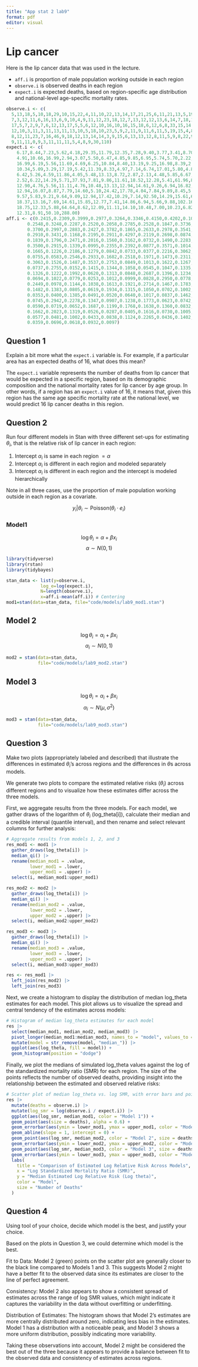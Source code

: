 ```yaml
---
title: "App stat 2 lab9"
format: pdf
editor: visual
---
```


# Lip cancer

Here is the lip cancer data that was used in the lecture. 

- `aff.i` is proportion of male population working outside in each region
- `observe.i` is observed deaths in each region
- `expect.i` is expected deaths, based on region-specific age distribution and national-level age-specific mortality rates. 

```r
observe.i <- c(
  5,13,18,5,10,18,29,10,15,22,4,11,10,22,13,14,17,21,25,6,11,21,13,5,19,18,14,17,3,10,
  7,3,12,11,6,16,13,6,9,10,4,9,11,12,23,18,12,7,13,12,12,13,6,14,7,18,13,9,6,8,7,6,16,4,6,12,5,5,
  17,5,7,2,9,7,6,12,13,17,5,5,6,12,10,16,10,16,15,18,6,12,6,8,33,15,14,18,25,14,2,73,13,14,6,20,8,
  12,10,3,11,3,11,13,11,13,10,5,18,10,23,5,9,2,11,9,11,6,11,5,19,15,4,8,9,6,4,4,2,12,12,11,9,7,7,
  8,12,11,23,7,16,46,9,18,12,13,14,14,3,9,15,6,13,13,12,8,11,5,9,8,22,9,2,10,6,10,12,9,11,32,5,11,
  9,11,11,0,9,3,11,11,11,5,4,8,9,30,110)
expect.i <- c(
    6.17,8.44,7.23,5.62,4.18,29.35,11.79,12.35,7.28,9.40,3.77,3.41,8.70,9.57,8.18,4.35,
    4.91,10.66,16.99,2.94,3.07,5.50,6.47,4.85,9.85,6.95,5.74,5.70,2.22,3.46,4.40,4.05,5.74,6.36,5.13,
    16.99,6.19,5.56,11.69,4.69,6.25,10.84,8.40,13.19,9.25,16.98,8.39,2.86,9.70,12.12,12.94,9.77,
    10.34,5.09,3.29,17.19,5.42,11.39,8.33,4.97,7.14,6.74,17.01,5.80,4.84,12.00,4.50,4.39,16.35,6.02,
    6.42,5.26,4.59,11.86,4.05,5.48,13.13,8.72,2.87,2.13,4.48,5.85,6.67,6.11,5.78,12.31,10.56,10.23,
    2.52,6.22,14.29,5.71,37.93,7.81,9.86,11.61,18.52,12.28,5.41,61.96,8.55,12.07,4.29,19.42,8.25,
    12.90,4.76,5.56,11.11,4.76,10.48,13.13,12.94,14.61,9.26,6.94,16.82,33.49,20.91,5.32,6.77,8.70,
    12.94,16.07,8.87,7.79,14.60,5.10,24.42,17.78,4.04,7.84,9.89,8.45,5.06,4.49,6.25,9.16,12.37,8.40,
    9.57,5.83,9.21,9.64,9.09,12.94,17.42,10.29,7.14,92.50,14.29,15.61,6.00,8.55,15.22,18.42,5.77,
    18.37,13.16,7.69,14.61,15.85,12.77,7.41,14.86,6.94,5.66,9.88,102.16,7.63,5.13,7.58,8.00,12.82,
    18.75,12.33,5.88,64.64,8.62,12.09,11.11,14.10,10.48,7.00,10.23,6.82,15.71,9.65,8.59,8.33,6.06,
    12.31,8.91,50.10,288.00)
aff.i <- c(0.2415,0.2309,0.3999,0.2977,0.3264,0.3346,0.4150,0.4202,0.1023,0.1752,
        0.2548,0.3248,0.2287,0.2520,0.2058,0.2785,0.2528,0.1847,0.3736,0.2411,
        0.3700,0.2997,0.2883,0.2427,0.3782,0.1865,0.2633,0.2978,0.3541,0.4176,
        0.2910,0.3431,0.1168,0.2195,0.2911,0.4297,0.2119,0.2698,0.0874,0.3204,
        0.1839,0.1796,0.2471,0.2016,0.1560,0.3162,0.0732,0.1490,0.2283,0.1187,
        0.3500,0.2915,0.1339,0.0995,0.2355,0.2392,0.0877,0.3571,0.1014,0.0363,
        0.1665,0.1226,0.2186,0.1279,0.0842,0.0733,0.0377,0.2216,0.3062,0.0310,
        0.0755,0.0583,0.2546,0.2933,0.1682,0.2518,0.1971,0.1473,0.2311,0.2471,
        0.3063,0.1526,0.1487,0.3537,0.2753,0.0849,0.1013,0.1622,0.1267,0.2376,
        0.0737,0.2755,0.0152,0.1415,0.1344,0.1058,0.0545,0.1047,0.1335,0.3134,
        0.1326,0.1222,0.1992,0.0620,0.1313,0.0848,0.2687,0.1396,0.1234,0.0997,
        0.0694,0.1022,0.0779,0.0253,0.1012,0.0999,0.0828,0.2950,0.0778,0.1388,
        0.2449,0.0978,0.1144,0.1038,0.1613,0.1921,0.2714,0.1467,0.1783,0.1790,
        0.1482,0.1383,0.0805,0.0619,0.1934,0.1315,0.1050,0.0702,0.1002,0.1445,
        0.0353,0.0400,0.1385,0.0491,0.0520,0.0640,0.1017,0.0837,0.1462,0.0958,
        0.0745,0.2942,0.2278,0.1347,0.0907,0.1238,0.1773,0.0623,0.0742,0.1003,
        0.0590,0.0719,0.0652,0.1687,0.1199,0.1768,0.1638,0.1360,0.0832,0.2174,
        0.1662,0.2023,0.1319,0.0526,0.0287,0.0405,0.1616,0.0730,0.1005,0.0743,
        0.0577,0.0481,0.1002,0.0433,0.0838,0.1124,0.2265,0.0436,0.1402,0.0313,
        0.0359,0.0696,0.0618,0.0932,0.0097)
```


## Question 1

Explain a bit more what the `expect.i` variable is. For example, if a particular area has an expected deaths of 16, what does this mean?

The `expect.i` variable represents the number of deaths from lip cancer that would be expected in a specific region, based on its demographic composition and the national mortality rates for lip cancer by age group. In other words, if a region has an `expect.i` value of 16, it means that, given this region has the same age specific mortality rate at the national level, we would predict 16 lip cancer deaths in this region.

## Question 2

Run four different models in Stan with three different set-ups for estimating $\theta_i$, that is the relative risk of lip cancer in each region:

1. Intercept $\alpha_i$ is same in each region $= \alpha$ 
2. Intercept $\alpha_i$ is different in each region and modeled separately
3. Intercept $\alpha_i$ is different in each region and the intercept is modeled hierarchically 

Note in all three cases, use the proportion of male population working outside in each region as a covariate.

$$
y_i|\theta_i \sim \text{Poisson}(\theta_i \cdot e_i)
$$

### Model1

$$
\log \theta_i = \alpha + \beta x_i
$$
$$
\alpha \sim N(0,1)
$$

```r
library(tidyverse)
library(rstan)
library(tidybayes)

stan_data <- list(y=observe.i,
             log_e=log(expect.i),
             N=length(observe.i),
             x=aff.i-mean(aff.i)) # Centering
mod1=stan(data=stan_data, file="code/models/lab9_mod1.stan")
```
## Model 2

$$
\log \theta_i = \alpha_i + \beta x_i
$$
$$
\alpha_i \sim N(0,1)
$$

```r
mod2 = stan(data=stan_data,
            file="code/models/lab9_mod2.stan")
```

## Model 3

$$
\log \theta_i = \alpha_i + \beta x_i
$$
$$
\alpha_i \sim N(\mu, \sigma^2)
$$

```r
mod3 = stan(data=stan_data, 
            file="code/models/lab9_mod3.stan")
```

## Question 3

Make two plots (appropriately labeled and described) that illustrate the differences in estimated $\theta_i$'s across regions and the differences in $\theta$s across models. 

We generate two plots to compare the estimated relative risks ($\theta_i$) across different regions and to visualize how these estimates differ across the three models. 


First, we aggregate results from the three models. For each model, we gather draws of the logarithm of $\theta_i$ (log_theta[i]), calculate their median and a credible interval (quantile interval), and then rename and select relevant columns for further analysis:


```r
# Aggregate results from models 1, 2, and 3
res_mod1 <- mod1 |>
  gather_draws(log_theta[i]) |>
  median_qi() |>
  rename(median_mod1 = .value,
         lower_mod1 = .lower,
         upper_mod1 = .upper) |>
  select(i, median_mod1:upper_mod1)

res_mod2 <- mod2 |>
  gather_draws(log_theta[i]) |>
  median_qi() |>
  rename(median_mod2 = .value,
         lower_mod2 = .lower,
         upper_mod2 = .upper) |>
  select(i, median_mod2:upper_mod2)

res_mod3 <- mod3 |>
  gather_draws(log_theta[i]) |>
  median_qi() |>
  rename(median_mod3 = .value,
         lower_mod3 = .lower,
         upper_mod3 = .upper) |>
  select(i, median_mod3:upper_mod3)

res <- res_mod1 |>
  left_join(res_mod2) |>
  left_join(res_mod3)
```

Next, we create a histogram to display the distribution of median log_theta estimates for each model. This plot allows us to visualize the spread and central tendency of the estimates across models:

```r
# Histogram of median log_theta estimates for each model
res |>
  select(median_mod1, median_mod2, median_mod3) |>
  pivot_longer(median_mod1:median_mod3, names_to = "model", values_to = "log_theta") |>
  mutate(model = str_remove(model, "median_")) |>
  ggplot(aes(log_theta, fill = model)) +
  geom_histogram(position = "dodge")
```
Finally, we plot the medians of simulated log_theta values against the log of the standardized mortality ratio (SMR) for each region. The size of the points reflects the number of observed deaths, providing insight into the relationship between the estimated and observed relative risks:


```r
# Scatter plot of median log_theta vs. log SMR, with error bars and point sizes based on observed deaths
res |>
  mutate(deaths = observe.i) |>
  mutate(log_smr = log(observe.i / expect.i)) |>
  ggplot(aes(log_smr, median_mod1, color = "Model 1")) +
  geom_point(aes(size = deaths), alpha = 0.6) +
  geom_errorbar(aes(ymin = lower_mod1, ymax = upper_mod1, color = "Model 1"), alpha = 0.6) +
  geom_abline(slope = 1, intercept = 0) +
  geom_point(aes(log_smr, median_mod2, color = "Model 2", size = deaths), alpha = 0.6) +
  geom_errorbar(aes(ymin = lower_mod2, ymax = upper_mod2, color = "Model 2"), alpha = 0.6) +
  geom_point(aes(log_smr, median_mod3, color = "Model 3", size = deaths), alpha = 0.6) +
  geom_errorbar(aes(ymin = lower_mod3, ymax = upper_mod3, color = "Model 3")) +
  labs(
    title = "Comparison of Estimated Log Relative Risk Across Models",
    x = "Log Standardized Mortality Ratio (SMR)",
    y = "Median Estimated Log Relative Risk (Log theta)",
    color = "Model",
    size = "Number of Deaths"
  )

```


## Question 4

Using tool of your choice, decide which model is the best, and justify your choice. 

Based on the plots in Question 3, we could determine which model is the best.

Fit to Data: Model 2 (green) points on the scatter plot are generally closer to the black line compared to Models 1 and 3. This suggests Model 2 might have a better fit to the observed data since its estimates are closer to the line of perfect agreement.

Consistency: Model 2 also appears to show a consistent spread of estimates across the range of log SMR values, which might indicate it captures the variability in the data without overfitting or underfitting.

Distribution of Estimates: The histogram shows that Model 2's estimates are more centrally distributed around zero, indicating less bias in the estimates. Model 1 has a distribution with a noticeable peak, and Model 3 shows a more uniform distribution, possibly indicating more variability.

Taking these observations into account, Model 2 might be considered the best out of the three because it appears to provide a balance between fit to the observed data and consistency of estimates across regions. 